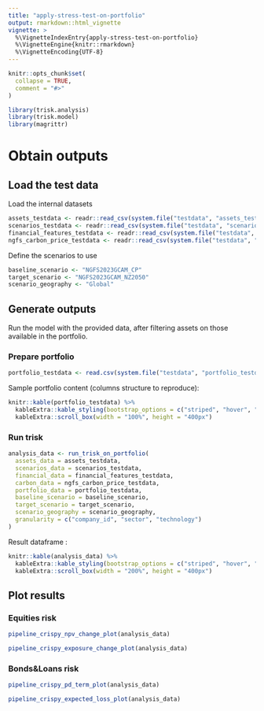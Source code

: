 ```yaml
---
title: "apply-stress-test-on-portfolio"
output: rmarkdown::html_vignette
vignette: >
  %\VignetteIndexEntry{apply-stress-test-on-portfolio}
  %\VignetteEngine{knitr::rmarkdown}
  %\VignetteEncoding{UTF-8}
---
```


```r
knitr::opts_chunk$set(
  collapse = TRUE,
  comment = "#>"
)
```

```r
library(trisk.analysis)
library(trisk.model)
library(magrittr)
```

# Obtain outputs 

## Load the test data

Load the internal datasets

```r
assets_testdata <- readr::read_csv(system.file("testdata", "assets_testdata.csv", package = "trisk.model"))
scenarios_testdata <- readr::read_csv(system.file("testdata", "scenarios_testdata.csv", package = "trisk.model"))
financial_features_testdata <- readr::read_csv(system.file("testdata", "financial_features_testdata.csv", package = "trisk.model"))
ngfs_carbon_price_testdata <- readr::read_csv(system.file("testdata", "ngfs_carbon_price_testdata.csv", package = "trisk.model"))
```

Define the scenarios to use

```r
baseline_scenario <- "NGFS2023GCAM_CP"
target_scenario <- "NGFS2023GCAM_NZ2050"
scenario_geography <- "Global"
```

## Generate outputs
Run the model with the provided data, after filtering assets on those available in the portfolio.

### Prepare portfolio
```r
portfolio_testdata <- read.csv(system.file("testdata", "portfolio_testdata.csv", package = "trisk.analysis"))
```

Sample portfolio content (columns structure to reproduce):

```r
knitr::kable(portfolio_testdata) %>%
  kableExtra::kable_styling(bootstrap_options = c("striped", "hover", "condensed")) %>%
  kableExtra::scroll_box(width = "100%", height = "400px")
```

### Run trisk 


```r
analysis_data <- run_trisk_on_portfolio(
  assets_data = assets_testdata,
  scenarios_data = scenarios_testdata,
  financial_data = financial_features_testdata,
  carbon_data = ngfs_carbon_price_testdata,
  portfolio_data = portfolio_testdata,
  baseline_scenario = baseline_scenario,
  target_scenario = target_scenario,
  scenario_geography = scenario_geography,
  granularity = c("company_id", "sector", "technology")
)
```

Result dataframe : 

```r
knitr::kable(analysis_data) %>%
  kableExtra::kable_styling(bootstrap_options = c("striped", "hover", "condensed")) %>%
  kableExtra::scroll_box(width = "200%", height = "400px")
```

## Plot results

### Equities risk

```r
pipeline_crispy_npv_change_plot(analysis_data)
```

```r
pipeline_crispy_exposure_change_plot(analysis_data)
```
### Bonds&Loans risk

```r
pipeline_crispy_pd_term_plot(analysis_data)
```

```r
pipeline_crispy_expected_loss_plot(analysis_data)
```
